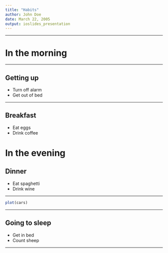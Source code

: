 ```yaml
---
title: "Habits"
author: John Doe
date: March 22, 2005
output: ioslides_presentation
---
```


---

# In the morning

---

## Getting up

- Turn off alarm
- Get out of bed

---

## Breakfast

- Eat eggs
- Drink coffee

# In the evening

## Dinner

- Eat spaghetti
- Drink wine

---

```r
plot(cars)
```

---

## Going to sleep

- Get in bed
- Count sheep

---